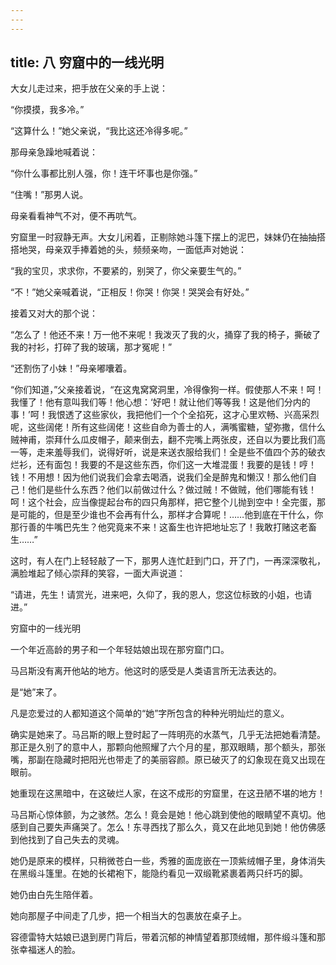 ```yaml
---
---
---
```

title: 八 穷窟中的一线光明
---




大女儿走过来，把手放在父亲的手上说：

“你摸摸，我多冷。”

“这算什么！”她父亲说，“我比这还冷得多呢。”

那母亲急躁地喊着说：

“你什么事都比别人强，你！连干坏事也是你强。”

“住嘴！”那男人说。

母亲看看神气不对，便不再吭气。

穷窟里一时寂静无声。大女儿闲着，正剔除她斗篷下摆上的泥巴，妹妹仍在抽抽搭搭地哭，母亲双手捧着她的头，频频亲吻，一面低声对她说：

“我的宝贝，求求你，不要紧的，别哭了，你父亲要生气的。”

“不！”她父亲喊着说，“正相反！你哭！你哭！哭哭会有好处。”

接着又对大的那个说：

“怎么了！他还不来！万一他不来呢！我泼灭了我的火，捅穿了我的椅子，撕破了我的衬衫，打碎了我的玻璃，那才冤呢！”

“还割伤了小妹！”母亲嘟囔着。

“你们知道，”父亲接着说，“在这鬼窝窝洞里，冷得像狗一样。假使那人不来！呵！我懂了！他有意叫我们等！他心想：‘好吧！就让他们等等我！这是他们分内的事！’呵！我恨透了这些家伙，我把他们一个个全掐死，这才心里欢畅、兴高采烈呢，这些阔佬！所有这些阔佬！这些自命为善士的人，满嘴蜜糖，望弥撒，信什么贼神甫，崇拜什么瓜皮帽子，颠来倒去，翻不完嘴上两张皮，还自以为要比我们高一等，走来羞辱我们，说得好听，说是来送衣服给我们！全是些不值四个苏的破衣烂衫，还有面包！我要的不是这些东西，你们这一大堆混蛋！我要的是钱！哼！钱！不用想！因为他们说我们会拿去喝酒，说我们全是醉鬼和懒汉！那么他们自己！他们是些什么东西？他们以前做过什么？做过贼！不做贼，他们哪能有钱！呵！这个社会，应当像提起台布的四只角那样，把它整个儿抛到空中！全完蛋，那是可能的，但是至少谁也不会再有什么，那样才合算呢！……他到底在干什么，你那行善的牛嘴巴先生？他究竟来不来！这畜生也许把地址忘了！我敢打赌这老畜生……”

这时，有人在门上轻轻敲了一下，那男人连忙赶到门口，开了门，一再深深敬礼，满脸堆起了倾心崇拜的笑容，一面大声说道：

“请进，先生！请赏光，进来吧，久仰了，我的恩人，您这位标致的小姐，也请进。”



穷窟中的一线光明

一个年近高龄的男子和一个年轻姑娘出现在那穷窟门口。

马吕斯没有离开他站的地方。他这时的感受是人类语言所无法表达的。

是“她”来了。

凡是恋爱过的人都知道这个简单的“她”字所包含的种种光明灿烂的意义。

确实是她来了。马吕斯的眼上登时起了一阵明亮的水蒸气，几乎无法把她看清楚。那正是久别了的意中人，那颗向他照耀了六个月的星，那双眼睛，那个额头，那张嘴，那副在隐藏时把阳光也带走了的美丽容颜。原已破灭了的幻象现在竟又出现在眼前。

她重现在这黑暗中，在这破烂人家，在这不成形的穷窟里，在这丑陋不堪的地方！

马吕斯心惊体颤，为之骇然。怎么！竟会是她！他心跳到使他的眼睛望不真切。他感到自己要失声痛哭了。怎么！东寻西找了那么久，竟又在此地见到她！他仿佛感到他找到了自己失去的灵魂。

她仍是原来的模样，只稍微苍白一些，秀雅的面庞嵌在一顶紫绒帽子里，身体消失在黑缎斗篷里。在她的长裙袍下，能隐约看见一双缎靴紧裹着两只纤巧的脚。

她仍由白先生陪伴着。

她向那屋子中间走了几步，把一个相当大的包裹放在桌子上。

容德雷特大姑娘已退到房门背后，带着沉郁的神情望着那顶绒帽，那件缎斗篷和那张幸福迷人的脸。
